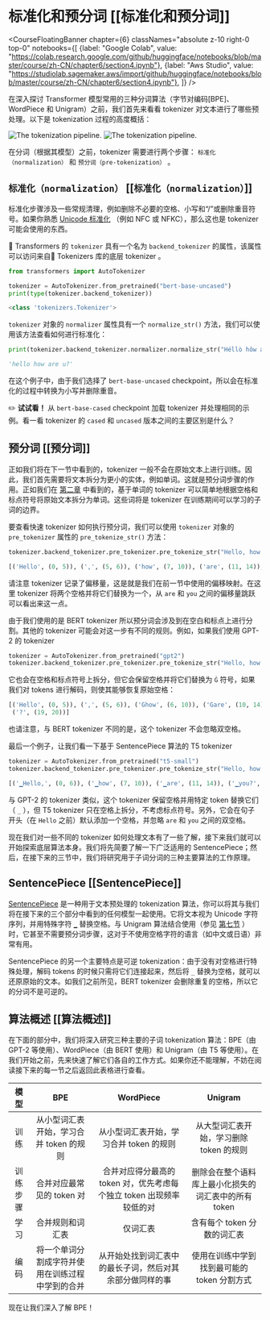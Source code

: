 # 标准化和预分词 [[标准化和预分词]]

<CourseFloatingBanner chapter={6}
  classNames="absolute z-10 right-0 top-0"
  notebooks={[
    {label: "Google Colab", value: "https://colab.research.google.com/github/huggingface/notebooks/blob/master/course/zh-CN/chapter6/section4.ipynb"},
    {label: "Aws Studio", value: "https://studiolab.sagemaker.aws/import/github/huggingface/notebooks/blob/master/course/zh-CN/chapter6/section4.ipynb"},
]} />

在深入探讨 Transformer 模型常用的三种分词算法（字节对编码[BPE]、WordPiece 和 Unigram）之前，我们首先来看看 tokenizer 对文本进行了哪些预处理。以下是 tokenization 过程的高度概括：

<div class="flex justify-center">
<img class="block dark:hidden" src="https://huggingface.co/datasets/huggingface-course/documentation-images/resolve/main/en/chapter6/tokenization_pipeline.svg" alt="The tokenization pipeline.">
<img class="hidden dark:block" src="https://huggingface.co/datasets/huggingface-course/documentation-images/resolve/main/en/chapter6/tokenization_pipeline-dark.svg" alt="The tokenization pipeline.">
</div>

在分词（根据其模型）之前，tokenizer 需要进行两个步骤： `标准化（normalization）` 和 `预分词（pre-tokenization）` 。

## `标准化（normalization）` [[`标准化（normalization）`]]

<Youtube id="4IIC2jI9CaU"/>

标准化步骤涉及一些常规清理，例如删除不必要的空格、小写和“/”或删除重音符号。如果你熟悉 [Unicode 标准化](http://www.unicode.org/reports/tr15/) （例如 NFC 或 NFKC），那么这也是 tokenizer 可能会使用的东西。

🤗 Transformers 的 `tokenizer` 具有一个名为 `backend_tokenizer` 的属性，该属性可以访问来自🤗 Tokenizers 库的底层 tokenizer 。

```py
from transformers import AutoTokenizer

tokenizer = AutoTokenizer.from_pretrained("bert-base-uncased")
print(type(tokenizer.backend_tokenizer))
```

```python out
<class 'tokenizers.Tokenizer'>
```

`tokenizer` 对象的 `normalizer` 属性具有一个 `normalize_str()` 方法，我们可以使用该方法查看如何进行标准化：

```py
print(tokenizer.backend_tokenizer.normalizer.normalize_str("Héllò hôw are ü?"))
```

```python out
'hello how are u?'
```

在这个例子中，由于我们选择了 `bert-base-uncased` checkpoint，所以会在标准化的过程中转换为小写并删除重音。

<Tip>

✏️ **试试看！** 从 `bert-base-cased` checkpoint 加载 tokenizer 并处理相同的示例。看一看 tokenizer 的 `cased` 和 `uncased` 版本之间的主要区别是什么？

</Tip>

## 预分词 [[预分词]]

<Youtube id="grlLV8AIXug"/>

正如我们将在下一节中看到的，tokenizer 一般不会在原始文本上进行训练。因此，我们首先需要将文本拆分为更小的实体，例如单词。这就是预分词步骤的作用。正如我们在 [第二章](/course/chapter2) 中看到的，基于单词的 tokenizer 可以简单地根据空格和标点符号将原始文本拆分为单词。这些词将是 tokenizer 在训练期间可以学习的子词的边界。

要查看快速 tokenizer 如何执行预分词，我们可以使用 `tokenizer` 对象的 `pre_tokenizer` 属性的 `pre_tokenize_str()` 方法：

```py
tokenizer.backend_tokenizer.pre_tokenizer.pre_tokenize_str("Hello, how are  you?")
```

```python out
[('Hello', (0, 5)), (',', (5, 6)), ('how', (7, 10)), ('are', (11, 14)), ('you', (16, 19)), ('?', (19, 20))]
```

请注意 tokenizer 记录了偏移量，这是就是我们在前一节中使用的偏移映射。在这里 tokenizer 将两个空格并将它们替换为一个，从 `are` 和 `you` 之间的偏移量跳跃可以看出来这一点。

由于我们使用的是 BERT  tokenizer 所以预分词会涉及到在空白和标点上进行分割。其他的 tokenizer 可能会对这一步有不同的规则。例如，如果我们使用 GPT-2 的 tokenizer 

```py
tokenizer = AutoTokenizer.from_pretrained("gpt2")
tokenizer.backend_tokenizer.pre_tokenizer.pre_tokenize_str("Hello, how are  you?")
```

它也会在空格和标点符号上拆分，但它会保留空格并将它们替换为 `Ġ` 符号，如果我们对 tokens 进行解码，则使其能够恢复原始空格：


```python out
[('Hello', (0, 5)), (',', (5, 6)), ('Ġhow', (6, 10)), ('Ġare', (10, 14)), ('Ġ', (14, 15)), ('Ġyou', (15, 19)),
 ('?', (19, 20))]
```

也请注意，与 BERT  tokenizer 不同的是，这个 tokenizer 不会忽略双空格。

最后一个例子，让我们看一下基于 SentencePiece 算法的 T5  tokenizer 

```py
tokenizer = AutoTokenizer.from_pretrained("t5-small")
tokenizer.backend_tokenizer.pre_tokenizer.pre_tokenize_str("Hello, how are  you?")
```

```python out
[('▁Hello,', (0, 6)), ('▁how', (7, 10)), ('▁are', (11, 14)), ('▁you?', (16, 20))]
```

与 GPT-2 的 tokenizer 类似，这个 tokenizer 保留空格并用特定 token 替换它们（ `_` ），但 T5  tokenizer 只在空格上拆分，不考虑标点符号。另外，它会在句子开头（在 `Hello` 之前）默认添加一个空格，并忽略 `are` 和 `you` 之间的双空格。

现在我们对一些不同的 tokenizer 如何处理文本有了一些了解，接下来我们就可以开始探索底层算法本身。我们将先简要了解一下广泛适用的 SentencePiece；然后，在接下来的三节中，我们将研究用于子词分词的三种主要算法的工作原理。

## SentencePiece [[SentencePiece]]

 [SentencePiece](https://github.com/google/sentencepiece) 是一种用于文本预处理的 tokenization 算法，你可以将其与我们将在接下来的三个部分中看到的任何模型一起使用。它将文本视为 Unicode 字符序列，并用特殊字符 `▁` 替换空格。与 Unigram 算法结合使用（参见 [第七节](/course/chapter7/7) ）时，它甚至不需要预分词步骤，这对于不使用空格字符的语言（如中文或日语）非常有用。

SentencePiece 的另一个主要特点是可逆 tokenization：由于没有对空格进行特殊处理，解码 tokens 的时候只需将它们连接起来，然后将 `_` 替换为空格，就可以还原原始的文本。如我们之前所见，BERT  tokenizer 会删除重复的空格，所以它的分词不是可逆的。

## 算法概述 [[算法概述]]

在下面的部分中，我们将深入研究三种主要的子词 tokenization 算法：BPE（由 GPT-2 等使用）、WordPiece（由 BERT 使用）和 Unigram（由 T5 等使用）。在我们开始之前，先来快速了解它们各自的工作方式。如果你还不能理解，不妨在阅读接下来的每一节之后返回此表格进行查看。

模型 | BPE | WordPiece | Unigram
:----:|:---:|:---------:|:------:
训练 | 从小型词汇表开始，学习合并 token 的规则 | 从小型词汇表开始，学习合并 token 的规则 | 从大型词汇表开始，学习删除 token 的规则
训练步骤 | 合并对应最常见的 token 对 | 合并对应得分最高的 token 对，优先考虑每个独立 token 出现频率较低的对 | 删除会在整个语料库上最小化损失的词汇表中的所有 token
学习 | 合并规则和词汇表 | 仅词汇表 | 含有每个 token 分数的词汇表
编码 | 将一个单词分割成字符并使用在训练过程中学到的合并 | 从开始处找到词汇表中的最长子词，然后对其余部分做同样的事 | 使用在训练中学到找到最可能的 token 分割方式

现在让我们深入了解 BPE！